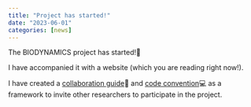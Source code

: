 ```yaml
---
title: "Project has started!"
date: "2023-06-01"
categories: [news]
---
```


The BIODYNAMICS project has started!🎉

I have accompanied it with a website (which you are reading right now!). 

I have created a [collaboration guide](/collaboration/collaboration_guide.qmd)🤝 and [code convention](/collaboration/code_convention.qmd)💻 as a framework to invite other researchers to participate in the project.